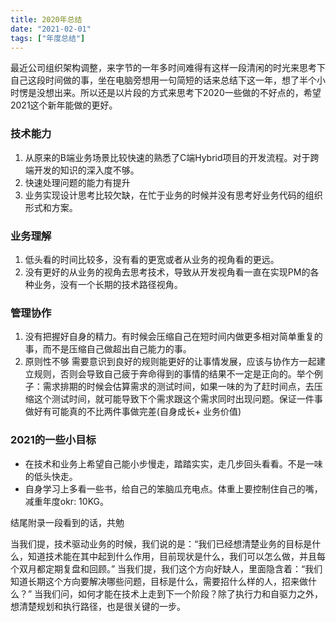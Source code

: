 ```yaml
---
title: 2020年总结
date: "2021-02-01"
tags: ["年度总结"]
---
```


最近公司组织架构调整，来字节的一年多时间难得有这样一段清闲的时光来思考下自己这段时间做的事，坐在电脑旁想用一句简短的话来总结下这一年，想了半个小时愣是没想出来。所以还是以片段的方式来思考下2020一些做的不好点的，希望2021这个新年能做的更好。

### 技术能力
1. 从原来的B端业务场景比较快速的熟悉了C端Hybrid项目的开发流程。对于跨端开发的知识的深入度不够。
2. 快速处理问题的能力有提升
3. 业务实现设计思考比较欠缺，在忙于业务的时候并没有思考好业务代码的组织形式和方案。

### 业务理解
1. 低头看的时间比较多，没有看的更宽或者从业务的视角看的更远。
2. 没有更好的从业务的视角去思考技术，导致从开发视角看一直在实现PM的各种业务，没有一个长期的技术路径视角。

### 管理协作
1. 没有把握好自身的精力。有时候会压缩自己在短时间内做更多相对简单重复的事，而不是压缩自己做超出自己能力的事。
2. 原则性不够  需要意识到良好的规则能更好的让事情发展，应该与协作方一起建立规则，否则会导致自己疲于奔命得到的事情的结果不一定是正向的。举个例子：需求排期的时候会估算需求的测试时间，如果一味的为了赶时间点，去压缩这个测试时间，就可能导致下个需求跟这个需求同时出现问题。保证一件事做好有可能真的不比两件事做完差(自身成长+ 业务价值)

### 2021的一些小目标

* 在技术和业务上希望自己能小步慢走，踏踏实实，走几步回头看看。不是一味的低头快走。
* 自身学习上多看一些书，给自己的笨脑瓜充电点。体重上要控制住自己的嘴，减重年度okr: 10KG。

结尾附录一段看到的话，共勉

当我们提，技术驱动业务的时候，我们说的是：“我们已经想清楚业务的目标是什么，知道技术能在其中起到什么作用，目前现状是什么，我们可以怎么做，并且每个双月都定期复盘和回顾。”
当我们提，我们这个方向好缺人，里面隐含着：“我们知道长期这个方向要解决哪些问题，目标是什么，需要招什么样的人，招来做什么？”
当我们问，如何才能在技术上走到下一个阶段？除了执行力和自驱力之外，想清楚规划和执行路径，也是很关键的一步。